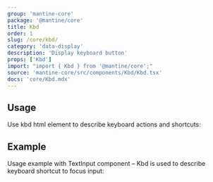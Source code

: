 ```yaml
---
group: 'mantine-core'
package: '@mantine/core'
title: Kbd
order: 1
slug: /core/kbd/
category: 'data-display'
description: 'Display keyboard button'
props: ['Kbd']
import: "import { Kbd } from '@mantine/core';"
source: 'mantine-core/src/components/Kbd/Kbd.tsx'
docs: 'core/Kbd.mdx'
---
```



## Usage

Use kbd html element to describe keyboard actions and shortcuts:

<Demo data={KbdDemos.usage} />

## Example

Usage example with <GatsbyLink to="/core/text-input/">TextInput</GatsbyLink> component
– Kbd is used to describe keyboard shortcut to focus input:

<Demo data={KbdDemos.input} />
